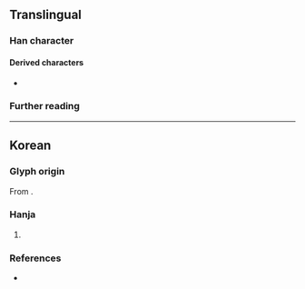 {{also|㐊}}
{{character info/new}}
==Translingual==

===Han character===
{{Han char|rn=5|rad=乙|as=03|sn=4|four=40717|canj=GN|ids=⿱土乙}}

====Derived characters====
* {{l|mul|[[𩿆]], [[𨦤]]}}

===Further reading===
{{Han ref|kx=0084.071|uh=340B}}

----

==Korean==

===Glyph origin===
{{ko-etym-gukja}} From {{Han compound|土#Korean|乙#Korean|tr1={{ko-l|토}}|tr2={{ko-l|을}}}}.

===Hanja===
{{ko-hanja|음역자|톨}}

# {{hanja form of|톨|{{n-g|[[hanja]] used for [[transliteration]]}}}}

===References===
* {{R:hanjadoc|64}}